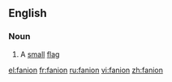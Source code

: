 ==English==

===Noun===

#A [[small]] [[flag]]

[[el:fanion]]
[[fr:fanion]]
[[ru:fanion]]
[[vi:fanion]]
[[zh:fanion]]